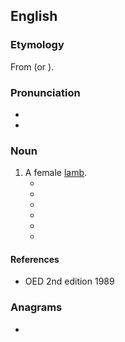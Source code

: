 ==English==

===Etymology===
From {{inh|en|ang|cilfor}} (or {{m|ang|ceolfor}}).

===Pronunciation===
* {{IPA|en|/ˈtʃɪlvər/}}
* {{rhymes|en|ɪlvə(r)|s=2}}

===Noun===
{{en-noun}}

# A female [[lamb]].
#* {{quote-book|en|year=1812| title=General View of the Agriculture of the County of Dorset|author=| page=407| passage= The '''chilver''' and pur lambs, at 2''d''. per head for about 40 weeks, will cost } }}
#* {{quote-book|en|year=1868| title=British Farmer's Magazine - Issue 54 |author=| page=114| passage=For the last few years I have put out my '''Chilver''' lambs to keep from the middle of October til Lady-day upon a dry, sheltered, and healthy farm, andd as the result of this plan, I have found that the lambs did quite as well there with cut swedes and hay as they would on my high exposed farm during the winter upon the same allowance of roots and hay, with the addition of a quarter of a pound of best cake per day for each lamb.}}
#* {{quote-book|en|year=1874| title=The Farmer's Magazine - Volume 76 |author=| page=259| passage=Among the purchasers of the '''Chilver''' lambs were Mr. Morrison, a lot at £170; Mr. Taylor, £80; Mr. Buxton, :£33 10s, Mr Holdsworth £34}}
#* {{quote-book|en|year=1898| title=The New England Historical and Genealogical Register|author=| page=66| passage=To repairing Hurne bridge 1 '''chilver''' shepe. }}
#* {{quote-book|en|year=1898
| title=Wool Markets and Sheep - Volumes 8-9 |author=| page=2| passage=If anything has to go short, it will not be the heifers or '''chilver''' lambs, as they call their yearling ewes ; and in fact , as I have already said, except in the occasional seasons of drouth, the Dorset ewe during the four or five years of her life never knows what it is to want.}}
#* {{quote-book|en|year=1970| title=Southern and peninsular departments |author=William Marshall| page=280| passage=In the summer and autumn, the '''chilver''' lambs are frequently folded, being fed on grass, rape, turnips, and hay, from the latter end of summer till the following spring. }}


====References====
* OED 2nd edition 1989

===Anagrams===
* {{anagrams|en|a=cehilrv|chervil}}
